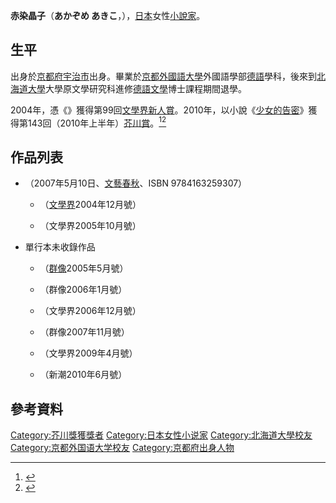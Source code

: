 '''赤染晶子'''（'''あかぞめ あきこ'''，{{bd|1974年||||catIdx=Akasome Akiko}}），[[日本|日本]]女性[[小說家|小說家]]。

==生平==
出身於[[京都府|京都府]][[宇治市|宇治市]]出身。畢業於[[京都外國語大學|京都外國語大學]]外國語學部[[德語|德語]]學科，後來到[[北海道大學|北海道大學]]大學原文學研究科進修[[德語文學|德語文學]]博士課程期間退學。

2004年，憑《{{lang|ja|初子さん}}》獲得第99回[[文學界新人賞|文學界新人賞]]。2010年，以小說《[[少女的告密|少女的告密]]》獲得第143回（2010年上半年）[[芥川賞|芥川賞]]。<ref>[http://www.chunichi.co.jp/article/national/news/CK2010071602000044.html {{lang|ja|芥川賞に赤染晶子さん、直木賞に中島京子さん}}]{{dead link|date=2018年4月 |bot=InternetArchiveBot |fix-attempted=yes }}</ref><ref>[https://archive.is/20120713025123/mainichi.jp/select/opinion/hito/news/20100716k0000m070153000c.html {{lang|ja|ひと：赤染晶子さん　「乙女の密告」で第１４３回芥川賞}}]</ref>

== 作品列表 ==
* {{lang|ja|うつつ・うつら}}（2007年5月10日、[[文藝春秋|文藝春秋]]、ISBN 9784163259307）
** {{lang|ja|初子さん}}（[[文學界|文學界]]2004年12月號）
** {{lang|ja|うつつ・うつら}}（文學界2005年10月號）

*單行本未收錄作品
** {{lang|ja|まっ茶小路旅行店}}（[[群像|群像]]2005年5月號）
** {{lang|ja|花嫁おこし}}（群像2006年1月號）
** {{lang|ja|恋もみじ}}（文學界2006年12月號）
** {{lang|ja|春待ち暮らし}}（群像2007年11月號）
** {{lang|ja|少女煙草}}（文學界2009年4月號）
** {{lang|ja|乙女の密告}}（新潮2010年6月號）

==參考資料==
{{reflist}}

{{DEFAULTSORT:Akasome Akiko}}
[[Category:芥川獎獲獎者|Category:芥川獎獲獎者]]
[[Category:日本女性小说家|Category:日本女性小说家]]
[[Category:北海道大學校友|Category:北海道大學校友]]
[[Category:京都外国语大学校友|Category:京都外国语大学校友]]
[[Category:京都府出身人物|Category:京都府出身人物]]